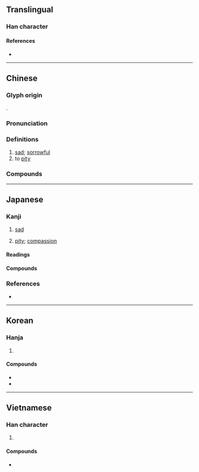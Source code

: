 {{character info}}
==Translingual==

===Han character===
{{Han char|rn=61|rad=心|as=08|sn=12|four=11331|canj=LYP|ids=⿱非心}}

====References====
* {{Han ref|kx=0388.370|dkj=10720|dj=0721.290|hdz=42310.040|uh=60B2|ud=24754|bh=B464|bd=46180}}

----

==Chinese==
{{zh-forms}}

===Glyph origin===
{{Han etym}}
{{Han compound|非|心|c1=p|c2=s|t2=heart; thought; emotion|ls=psc}}.

===Pronunciation===
{{zh-pron
|m=bēi
|m-s=
|c=bei1
|c-t=
|g=
|h=pfs=pî
|j=
|mb=
|md=pĭ
|mn=pi
|mn-t=bui1
|w=1pe
|x=
|mc=y
|oc=y
|cat=a,v
}}

===Definitions===
{{zh-hanzi}}

# [[sad]]; [[sorrowful]]
# to [[pity]]

===Compounds===
{{zh-der|慈悲殺人|悲喜交加|悲楚|悲憤填膺|大悲心|大發慈悲|悲喜交集|悲嘆|大悲咒|悲憐|悲嚎|悲歡歲月|大悲|悲辛|悲思|悲悽|悲不自勝|悲慘世界|可悲|悲懷|悲笳|悲風|悲吒|悲觀主義|悲從中來|悲悲戚戚|傷悲|悲啼|慷慨悲歌|慈悲為本|慈悲為懷|慈悲|悲痛|悲劇反諷|悲回風|悲劇|悲鳴|悲酸|悲觀|悲號|悲聲|悲秋傷春|悲秋|悲田院|悲犬咸陽|悲涼|悲泣|悲泗淋漓|悲歡離合|悲歡聚散|悲歡合散|悲歡|悲歎|悲智|悲摧|悲戚|悲憫|悲憤|悲憂|悲慟|悲愴|悲感|悲愁|悲情|悲悼|悲悲切切|悲寂|悲天憫人|悲壯|悲喜兼集|悲喜交至|悲喜交并|悲喜交切|悲哀|悲傷|悲不可抑|悲願|悲憤詩|含悲|悲痛欲絕|悲田|悲傷感|悲喜|悲谷|性格悲劇|大悲水|悲篥|大放悲聲|大慈大悲|大悲懺|悲天院|悲歌慷慨|含悲忍淚|悲心|悲慘|悲歌|悲咽|悲喜劇|悲苦|悲切|兔死狐悲|樂極則悲|樂極生悲|樂極悲來|打悲阿|狐兔之悲|樂極悲生|發悲|狐死兔悲|打悲|睹物興悲|茹泣吞悲|鼓琴悲|風木含悲|翟子悲|霸王悲歌|風樹之悲|轉悲為喜|離合悲歡|銜悲茹恨|遙悲|興盡悲來}}

----

==Japanese==

===Kanji===
{{ja-kanji|grade=3|rs=心08}}

# [[sad]]
#: {{ant|ja|楽}}
# [[pity]]; [[compassion]]

====Readings====
{{ja-readings
|goon=ひ
|kanon=ひ
|kun=かな-し.い, かな-しむ, あわ-れみ<あは-れみ, かな-しみ, なげ-く
}}

====Compounds====
{{col2-u|ja
|{{ja-r|悲夫|かなし.いかな}}
|{{ja-r|悲%哀|ひ%あい}}
|{{ja-r|悲%恚|ひ%い}}
|{{ja-r|悲%鬱|ひ%うつ}}
|{{ja-r|悲%運|ひ%うん}}
|{{ja-r|悲%咽|ひ%えつ}}
|{{ja-r|悲%怨|ひ%えん}}
|{{ja-r|悲%音|ひ%おん}}
|{{ja-r|悲%笳|ひ%か}}
|{{ja-r|悲%歌|ひ%か}}
|{{ja-r|悲%懐|ひ%かい}}
|{{ja-r|悲%慨|ひ%がい}}
|{{ja-r|悲%角|ひ%かく}}
|{{ja-r|悲%感|ひ%かん}}
|{{ja-r|悲%憾|ひ%かん}}
|{{ja-r|悲%歓|ひ%かん}}
|{{ja-r|悲%願|ひ%がん}}
|{{ja-r|悲%喜|ひ%き|joys and sorrows}}
|{{ja-r|悲%愧|ひ%き}}
|{{ja-r|悲%泣|ひ%きゅう}}
|{{ja-r|悲%疚|ひ%きゅう}}
|{{ja-r|悲%境|ひ%きょう}}
|{{ja-r|悲%響|ひ%きょう}}
|{{ja-r|悲%曲|ひ%きょく}}
|{{ja-r|悲%欣|ひ%きん}}
|{{ja-r|悲%吟|ひ%ぎん}}
|{{ja-r|悲%苦|ひ%く}}
|{{ja-r|悲%劇|ひ%げき|tragedy}}
|{{ja-r|悲%絃|ひ%げん}}
|{{ja-r|悲%哭|ひ%こく}}
|{{ja-r|悲%恨|ひ%こん}}
|{{ja-r|悲%懇|ひ%こん}}
|{{ja-r|悲%嗟|ひ%さ}}
|{{ja-r|悲%酸|ひ%さん}}
|{{ja-r|悲%惨|ひ%さん}}
|{{ja-r|悲%慙|ひ%ざん}}
|{{ja-r|悲%思|ひ%し}}
|{{ja-r|悲%詩|ひ%し}}
|{{ja-r|悲%羞|ひ%しゅう}}
|{{ja-r|悲%秋|ひ%しゅう}}
|{{ja-r|悲%商|ひ%しょう}}
|{{ja-r|悲%嘯|ひ%しょう}}
|{{ja-r|悲%傷|ひ%しょう}}
|{{ja-r|悲%色|ひ%しょく}}
|{{ja-r|悲%辛|ひ%しん}}
|{{ja-r|悲%声|ひ%せい}}
|{{ja-r|悲%悽|ひ%せい}}
|{{ja-r|悲%惜|ひ%せき}}
|{{ja-r|悲%戚|ひ%せき}}
|{{ja-r|悲%切|ひ%せつ}}
|{{ja-r|悲%楚|ひ%そ}}
|{{ja-r|悲%壮|ひ%そう}}
|{{ja-r|悲%愴|ひ%そう}}
|{{ja-r|悲%惻|ひ%そく}}
|{{ja-r|悲%咜|ひ%た}}
|{{ja-r|悲%歎|ひ%たん}}
|{{ja-r|悲%怛|ひ%たん}}
|{{ja-r|悲%悵|ひ%ちょう}}
|{{ja-r|悲%腸|ひ%ちょう}}
|{{ja-r|悲%調|ひ%ちょう}}
|{{ja-r|悲%痛|ひ%つう}}
|{{ja-r|悲%啼|ひ%てい}}
|{{ja-r|悲%田|ひ%でん}}
|{{ja-r|悲%怒|ひ%ど}}
|{{ja-r|悲%悼|ひ%とう}}
|{{ja-r|悲%慟|ひ%どう}}
|{{ja-r|悲%動|ひ%どう}}
|{{ja-r|悲%念|ひ%ねん}}
|{{ja-r|悲%悩|ひ%のう}}
|{{ja-r|悲%訃|ひ%ふ}}
|{{ja-r|悲%風|ひ%ふう}}
|{{ja-r|悲%憤|ひ%ふん}}
|{{ja-r|悲%母|ひ%ぼ}}
|{{ja-r|悲%慕|ひ%ぼ}}
|{{ja-r|悲%報|ひ%ほう}}
|{{ja-r|悲%懣|ひ%まん}}
|{{ja-r|悲%鳴|ひ%めい|scream}}
|{{ja-r|悲%母|ひ%も}}
|{{ja-r|悲%栗|ひ%りつ}}
|{{ja-r|悲%涼|ひ%りょう}}
|{{ja-r|悲%寥|ひ%りょう}}
|{{ja-r|悲%涙|ひ%るい}}
|{{ja-r|悲%恋|ひ%れん}}
|{{ja-r|悲%憐|ひ%れん}}
|{{ja-r|悲%話|ひ%わ}}
|{{ja-r|悲%惋|ひ%わん}}
|{{ja-l|自悲}}
|{{ja-r|慈%悲|じ%ひ}}
|{{ja-r|酒%悲|しゅ%ひ}}
|{{ja-l|春悲}}
|{{ja-l|所悲}}
|{{ja-r|傷%悲|しょう%ひ}}
|{{ja-l|清悲}}
|{{ja-l|積悲}}
|{{ja-l|楚悲}}
|{{ja-l|長悲}}
|{{ja-l|風悲}}
|{{ja-l|幽悲}}
}}

===References===
* {{R:Jitsu}}

----

==Korean==

===Hanja===
{{ko-hanja|슬프다|슬플|비}}

# {{hanja form of|비|[[sad]]}}

====Compounds====
* {{ko-l|비극|[[tragedy]]|悲劇}}
* {{ko-l|비명|[[scream]]|悲鳴}}

----

==Vietnamese==

===Han character===
{{vi-readings|reading=bi, bây, bầy, bay|rs=心08}}

# {{rfdef|vi|sort=心08}}

====Compounds====
* {{l|vi|悲𣇞|tr=[[bây giờ]]}}
